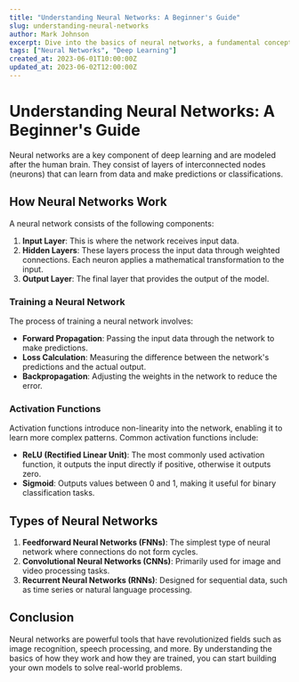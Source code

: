 ```yaml
---
title: "Understanding Neural Networks: A Beginner's Guide"
slug: understanding-neural-networks
author: Mark Johnson
excerpt: Dive into the basics of neural networks, a fundamental concept in deep learning.
tags: ["Neural Networks", "Deep Learning"]
created_at: 2023-06-01T10:00:00Z
updated_at: 2023-06-02T12:00:00Z
---
```


# Understanding Neural Networks: A Beginner's Guide

Neural networks are a key component of deep learning and are modeled after the human brain. They consist of layers of interconnected nodes (neurons) that can learn from data and make predictions or classifications.

## How Neural Networks Work

A neural network consists of the following components:

1. **Input Layer**: This is where the network receives input data.
2. **Hidden Layers**: These layers process the input data through weighted connections. Each neuron applies a mathematical transformation to the input.
3. **Output Layer**: The final layer that provides the output of the model.

### Training a Neural Network

The process of training a neural network involves:

- **Forward Propagation**: Passing the input data through the network to make predictions.
- **Loss Calculation**: Measuring the difference between the network's predictions and the actual output.
- **Backpropagation**: Adjusting the weights in the network to reduce the error.

### Activation Functions

Activation functions introduce non-linearity into the network, enabling it to learn more complex patterns. Common activation functions include:

- **ReLU (Rectified Linear Unit)**: The most commonly used activation function, it outputs the input directly if positive, otherwise it outputs zero.
- **Sigmoid**: Outputs values between 0 and 1, making it useful for binary classification tasks.

## Types of Neural Networks

1. **Feedforward Neural Networks (FNNs)**: The simplest type of neural network where connections do not form cycles.
2. **Convolutional Neural Networks (CNNs)**: Primarily used for image and video processing tasks.
3. **Recurrent Neural Networks (RNNs)**: Designed for sequential data, such as time series or natural language processing.

## Conclusion

Neural networks are powerful tools that have revolutionized fields such as image recognition, speech processing, and more. By understanding the basics of how they work and how they are trained, you can start building your own models to solve real-world problems.
